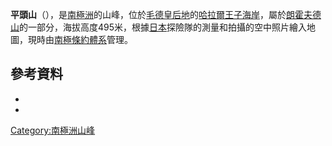 {{coord|69|16|S|39|49|E|source:GNIS|display=title}}

'''平頭山'''（{{lang-en|Mount Heitō}}），是[[南極洲|南極洲]]的山峰，位於[[毛德皇后地|毛德皇后地]]的[[哈拉爾王子海岸|哈拉爾王子海岸]]，屬於[[朗霍夫德山|朗霍夫德山]]的一部分，海拔高度495米，根據[[日本|日本]]探險隊的測量和拍攝的空中照片繪入地圖，現時由[[南極條約體系|南極條約體系]]管理。

==參考資料==
*{{cite gnis | type = antarid | id = 6586| name = Heitō, Mount | accessdate = 2012-06-09}}
*{{usgs-gazetteer|id=6586|name=Heitō, Mount}}

{{Antarctica-geo-stub}}
[[Category:南極洲山峰|Category:南極洲山峰]]